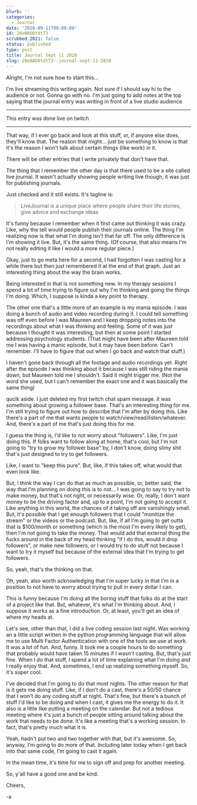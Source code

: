 ```yaml
---
blurb: ''
categories:
  - Journal
date: '2020-09-11T00:00:00'
id: 20eNAO0tdtT3
scrubbed_2021: false
status: published
type: post
title: Journal Sept 11 2020
slug: 20eNAO0tdtT3--journal-sept-11-2020
---
```


Alright, I'm not sure how to start this...

I'm live streaming this writing again. Not sure if I should say hi to the audience or not. Gonna go with no. I'm just going to add notes at the top saying that the journal entry was writing in front of a live studio audience

---


This entry was done live on twitch

---


That way, if I ever go back and look at this stuff, or, if anyone else does, they'll know that. The reason that might... just be something to know is that it's the reason I won't talk about certain things (like work) in it.

There will be other entries that I write privately that don't have that.

The thing that I remember the other day is that there used to be a site called live journal. It wasn't actually showing people writing live though, it was just for publishing journals.

Just checked and it still exists. It's tagline is:

> LiveJournal is a unique place where people share their life stories, give advice and exchange ideas

It's funny because I remember when it first came out thinking it was crazy. Like, why the tell would people publish their journals online. The thing I'm realizing now is that what I'm doing isn't that far off. The only difference is I'm showing it live. But, it's the same thing. (Of course, that also means I'm not really editing it like I would a more regular piece.)

Okay, just to go meta here for a second, I had forgotten I was casting for a while there but then just remembered it at the end of that graph. Just an interesting thing about the way the brain works.

Being interested in that is not something new. In my therapy sessions I spend a lot of time trying to figure out why I'm thinking and going the things I'm doing. Which, I suppose is kinda a key point to therapy.

The other one that's a little more of an example is my mania episode. I was doing a bunch of audio and video recording during it. I could tell something was off even before I was Maureen and I keep dropping notes into the recordings about what I was thinking and feeling. Some of it was just because I thought it was interesting, but then at some point I started addressing psychology students. (That might have been after Maureen told me I was having a manic episode, but it may have been before. Can't remember. I'll have to figure that out when I go back and watch that stuff.)

I haven't gone back through all the footage and audio recordings yet. Right after the episode I was thinking about it because I was still riding the mania down, but Maureen told me I shouldn't. Said it might trigger me. (Not the word she used, but I can't remember the exact one and it was basically the same thing)

qucik aside. I just deleted my first twitch chat spam message. it was something about growing a follower base. That's an interesting thing for me. I'm still trying to figure out how to describe that I'm after by doing this. Like there's a part of me that wants people to watch/view/read/listen/whatever. And, there's a part of me that's just doing this for me.

I guess the thing is, I'd like to not worry about "followers". Like, I'm just doing this. If folks want to follow along at home, that's cool, but I'm not going to "try to grow my follower base" by, I don't know, doing slimy shit that's just designed to try to get followers.

Like, I want to "keep this pure". But, like, if this takes off, what would that even look like.

But, I think the way I can do that as much as possible, or, better said, the way that I'm planning on doing this is to not... I was going to say to try not to make money, but that's not right, or necessarily wise. Or, really, I don't want money to be the driving factor and, up to a point, I'm not going to accept it. Like anything in this world, the chances of it taking off are vanishingly small. But, it's possible that I get enough followers that I could "monitize the stream" or the videos or the podcast. But, like, if all I'm going to get outta that is $100/month or something (which is the most I'm every likely to get), then I'm not going to take the money. That would add that external thing the fucks around in the back of my head thinking "if I do this, would it drop followers", or make new followers, or I would try to do stuff not because I want to try it myself but because of the external idea that I'm trying to get followers.

So, yeah, that's the thinking on that.

Oh, yeah, also worth acknowledging that I'm super lucky in that I'm in a position to not have to worry about trying to pull in every dollar I can.

This is funny because I'm doing all the boring stuff that folks do at the start of a project like that. But, whatever, it's what I'm thinking about. And, I suppose it works as a fine introduction. Or, at least, you'll get an idea of where my heads at.

Let's see, other than that, I did a live coding session last night. Was working an a little script written in the python programming language that will allow me to use Multi Factor Authentication with one of the tools we use at work. It was a lot of fun. And, funny. It took me a couple hours to do something that probably would have taken 15 minutes if I wasn't casting. But, that's just fine. When I do that stuff, I spend a lot of time explaining what I'm doing and I really enjoy that. And, sometimes, I end up realizing something myself. So, it's super cool.

I've decided that I'm going to do that most nights. The other reason for that is it gets me doing stuff. Like, if I don't do a cast, there's a 50/50 chance that I won't do any coding stuff at night. That's fine, but there's a bunch of stuff I'd like to be doing and when I cast, it gives me the energy to do it. It also is a little like putting a meeting on the calendar. But not a tedious meeting where it's just a bunch of people sitting around talking about the work that needs to be done. It's like a meeting that's a working session. In fact, that's pretty much what it is.

Yeah, hadn't put two and two together with that, but it's awesome. So, anyway, I'm going to do more of that. Including later today when I get back into that same code, I'm going to cast it again.

In the mean time, it's time for me to sign off and prep for another meeting.

So, y'all have a good one and be kind.

Cheers,

-a
